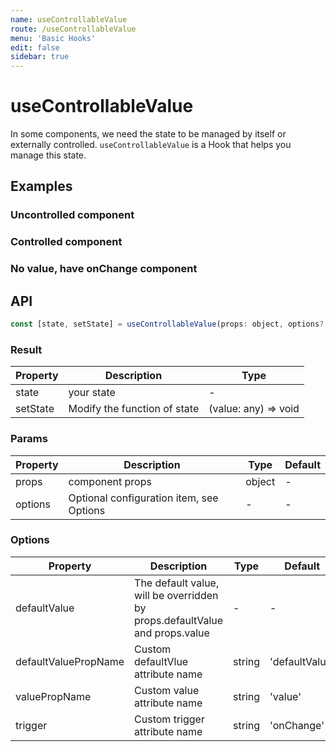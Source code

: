 ```yaml
---
name: useControllableValue
route: /useControllableValue
menu: 'Basic Hooks'
edit: false
sidebar: true
---
```





# useControllableValue

In some components, we need the state to be managed by itself or externally controlled. `useControllableValue` is a Hook that helps you manage this state.

## Examples

### Uncontrolled component

<JackBox jsCode={Demo1CodeJsx} tsCode={Demo1CodeTsx} demoName='Uncontrolled component' description='If there is no value in props, the component internal self-care state'>
  <Demo1 />
</JackBox>

### Controlled component

<JackBox jsCode={Demo2CodeJsx} tsCode={Demo2CodeTsx} demoName='Controlled component' description='If props has a value field, then the parent takes over the state'>
  <Demo2 />
</JackBox>

### No value, have onChange component

<JackBox jsCode={Demo3CodeJsx} tsCode={Demo3CodeTsx} demoName='No value, have onChange component' description='As long as there is an onChange field in props, the onChange function is fired when the state changes'>
  <Demo3 />
</JackBox>

## API

```javascript
const [state, setState] = useControllableValue(props: object, options?: Options)
```

### Result

| Property | Description                  | Type                 |
|----------|------------------------------|----------------------|
| state    | your state                   | -                    |
| setState | Modify the function of state | (value: any) => void |

### Params

| Property | Description                              | Type   | Default |
|----------|------------------------------------------|--------|---------|
| props    | component props                          | object | -       |
| options  | Optional configuration item, see Options | -      | -       |


### Options

| Property             | Description                                                                 | Type   | Default        |
|----------------------|-----------------------------------------------------------------------------|--------|----------------|
| defaultValue         | The default value, will be overridden by props.defaultValue and props.value | -      | -              |
| defaultValuePropName | Custom defaultVlue attribute name                                           | string | 'defaultValue' |
| valuePropName        | Custom value attribute name                                                 | string | 'value'        |
| trigger              | Custom trigger attribute name                                               | string | 'onChange'     |